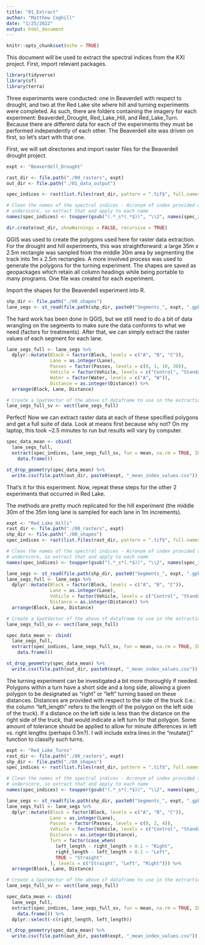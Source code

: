 ```yaml
---
title: "01_Extract"
author: "Matthew Coghill"
date: "1/25/2022"
output: html_document
---
```


```r
knitr::opts_chunk$set(echo = TRUE)
```

This document will be used to extract the spectral indices from the KXI project. First, import relevant packages.

```r

library(tidyverse)
library(sf)
library(terra)

```

Three experiments were conducted: one in Beaverdell with respect to drought, and two at the Red Lake site where hill and turning experiments were completed. As such, there are folders containing the imagery for each experiment: Beaverdell_Drought, Red_Lake_Hill, and Red_Lake_Turn. Because there are different data for each of the experiments they must be performed independently of each other. The Beaverdell site was driven on first, so let's start with that one.

First, we will set directories and import raster files for the Beaverdell drought project.

```r

expt <- "Beaverdell_Drought"

rast_dir <- file.path("./00_rasters", expt)
out_dir <- file.path("./01_data_output")

spec_indices <- rast(list.files(rast_dir, pattern = ".tif$", full.names = TRUE))

# Clean the names of the spectral indices - Acronym of index provided after last
# underscore, so extract that and apply to each name
names(spec_indices) <- toupper(gsub("(.*_s*(.*$))", "\\2", names(spec_indices)))

dir.create(out_dir, showWarnings = FALSE, recursive = TRUE)

```

QGIS was used to create the polygons used here for raster data extraction. For the drought and hill experiments, this was straightforward: a large 35m x 2.5m rectangle was sampled from the middle 30m area by segmenting the track into 1m x 2.5m rectangles. A more involved process was used to generate the polygons for the turning experiment. The shapes are saved as geopackages which retain all column headings while being portable to many programs. One file was created for each experiment.

Import the shapes for the Beaverdell experiment into R.

```r

shp_dir <- file.path("./00_shapes")
lane_segs <- st_read(file.path(shp_dir, paste0("Segments_", expt, ".gpkg")), quiet = TRUE)

```

The hard work has been done in QGIS, but we still need to do a bit of data wrangling on the segments to make sure the data conforms to what we need (factors for treatments). After that, we can simply extract the raster values of each segment for each lane.

```r

lane_segs_full <- lane_segs %>% 
  dplyr::mutate(Block = factor(Block, levels = c("A", "B", "C")),
                Lane = as.integer(Lane),
                Passes = factor(Passes, levels = c(0, 1, 10, 30)),
                Vehicle = factor(Vehicle, levels = c("Control", "Standard", "KXI")),
                Water = factor(Water, levels = c("A", "W")),
                Distance = as.integer(Distance)) %>% 
  arrange(Block, Lane, Distance)

# Create a SpatVector of the above sf dataframe to use in the extraction
lane_segs_full_sv <- vect(lane_segs_full)

```

Perfect! Now we can extract raster data at each of these specified polygons and get a full suite of data. Look at means first because why not? On my laptop, this took ~2.5 minutes to run but results will vary by computer.

```r

spec_data_mean <- cbind(
  lane_segs_full,
  extract(spec_indices, lane_segs_full_sv, fun = mean, na.rm = TRUE, ID = FALSE, exact = TRUE) %>% 
    data.frame())

st_drop_geometry(spec_data_mean) %>% 
  write.csv(file.path(out_dir, paste0(expt, "_mean_index_values.csv")), row.names = FALSE)

```

That's it for this experiment. Now, repeat these steps for the other 2 experiments that occurred in Red Lake.

The methods are pretty much replicated for the hill experiment (the middle 30m of the 35m long lane is sampled for each lane in 1m increments).

```r

expt <- "Red_Lake_Hills"
rast_dir <- file.path("./00_rasters", expt)
shp_dir <- file.path("./00_shapes")
spec_indices <- rast(list.files(rast_dir, pattern = ".tif$", full.names = TRUE))

# Clean the names of the spectral indices - Acronym of index provided after last
# underscore, so extract that and apply to each name
names(spec_indices) <- toupper(gsub("(.*_s*(.*$))", "\\2", names(spec_indices)))

lane_segs <- st_read(file.path(shp_dir, paste0("Segments_", expt, ".gpkg")), quiet = TRUE)
lane_segs_full <- lane_segs %>% 
  dplyr::mutate(Block = factor(Block, levels = c("A", "B", "C")),
                Lane = as.integer(Lane),
                Vehicle = factor(Vehicle, levels = c("Control", "Standard", "KXI")),
                Distance = as.integer(Distance)) %>% 
  arrange(Block, Lane, Distance)

# Create a SpatVector of the above sf dataframe to use in the extraction
lane_segs_full_sv <- vect(lane_segs_full)

spec_data_mean <- cbind(
  lane_segs_full,
  extract(spec_indices, lane_segs_full_sv, fun = mean, na.rm = TRUE, ID = FALSE, exact = TRUE) %>% 
    data.frame())

st_drop_geometry(spec_data_mean) %>% 
  write.csv(file.path(out_dir, paste0(expt, "_mean_index_values.csv")), row.names = FALSE)

```

The turning experiment can be investigated a bit more thoroughly if needed. Polygons within a turn have a short side and a long side, allowing a given polygon to be designated as "right" or "left" turning based on these distances. Distances are provided with respect to the side of the truck (i.e.: the column "left_length" refers to the length of the polygon on the left side of the truck). If a distance on the left side is less than the distance on the right side of the truck, that would indicate a left turn for that polygon. Some amount of tolerance should be applied to allow for minute differences in left vs. right lengths (perhaps 0.1m?). I will include extra lines in the "mutate()" function to classify such turns.

```r

expt <- "Red_Lake_Turns"
rast_dir <- file.path("./00_rasters", expt)
shp_dir <- file.path("./00_shapes")
spec_indices <- rast(list.files(rast_dir, pattern = ".tif$", full.names = TRUE))

# Clean the names of the spectral indices - Acronym of index provided after last
# underscore, so extract that and apply to each name
names(spec_indices) <- toupper(gsub("(.*_s*(.*$))", "\\2", names(spec_indices)))

lane_segs <- st_read(file.path(shp_dir, paste0("Segments_", expt, ".gpkg")), quiet = TRUE)
lane_segs_full <- lane_segs %>% 
  dplyr::mutate(Block = factor(Block, levels = c("A", "B", "C")),
                Lane = as.integer(Lane),
                Passes = factor(Passes, levels = c(0, 2, 4)),
                Vehicle = factor(Vehicle, levels = c("Control", "Standard", "KXI")),
                Distance = as.integer(Distance),
                Turn = factor(case_when(
                  left_length - right_length > 0.1 ~ "Right",
                  right_length - left_length > 0.1 ~ "Left",
                  TRUE ~ "Straight"
                ), levels = c("Straight", "Left", "Right"))) %>% 
  arrange(Block, Lane, Distance)

# Create a SpatVector of the above sf dataframe to use in the extraction
lane_segs_full_sv <- vect(lane_segs_full)

spec_data_mean <- cbind(
  lane_segs_full,
  extract(spec_indices, lane_segs_full_sv, fun = mean, na.rm = TRUE, ID = FALSE, exact = TRUE) %>% 
    data.frame()) %>% 
  dplyr::select(-c(right_length, left_length))

st_drop_geometry(spec_data_mean) %>% 
  write.csv(file.path(out_dir, paste0(expt, "_mean_index_values.csv")), row.names = FALSE)

```
